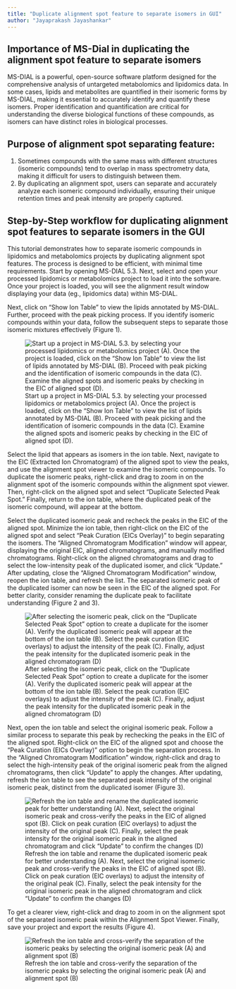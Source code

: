 ```yaml
---
title: "Duplicate alignment spot feature to separate isomers in GUI"
author: "Jayaprakash Jayashankar"
---
```


## Importance of MS-Dial in duplicating the alignment spot feature to separate isomers

MS-DIAL is a powerful, open-source software platform designed for the comprehensive analysis of untargeted metabolomics and lipidomics data. In some cases, lipids and metabolites are quantified in their isomeric forms by MS-DIAL, making it essential to accurately identify and quantify these isomers. Proper identification and quantification are critical for understanding the diverse biological functions of these compounds, as isomers can have distinct roles in biological processes.

## Purpose of alignment spot separating feature:
1.	Sometimes compounds with the same mass with different structures (isomeric compounds) tend to overlap in mass spectrometry data, making it difficult for users to distinguish between them.
2.	By duplicating an alignment spot, users can separate and accurately analyze each isomeric compound individually, ensuring their unique retention times and peak intensity are properly captured.

## Step-by-Step workflow for duplicating alignment spot features to separate isomers in the GUI

This tutorial demonstrates how to separate isomeric compounds in lipidomics and metabolomics projects by duplicating alignment spot features. The process is designed to be efficient, with minimal time requirements. Start by opening MS-DIAL 5.3. Next, select and open your processed lipidomics or metabolomics project to load it into the software. Once your project is loaded, you will see the alignment result window displaying your data (eg., lipidomics data) within MS-DIAL.

Next, click on "Show Ion Table" to view the lipids annotated by MS-DIAL. Further, proceed with the peak picking process. If you identify isomeric compounds within your data, follow the subsequent steps to separate those isomeric mixtures effectively (Figure 1). 

![Start up a project in MS-DIAL 5.3. by selecting your processed lipidomics or metabolomics project (A). Once the project is loaded, click on the "Show Ion Table" to view the list of lipids annotated by MS-DIAL (B). Proceed with peak picking and the identification of isomeric compounds in the data (C). Examine the aligned spots and isomeric peaks by checking in the EIC of aligned spot (D).](images/Duplicate alignment spot features/Figure_1 for website.png){#fig-1}

Select the lipid that appears as isomers in the ion table. Next, navigate to the EIC (Extracted Ion Chromatogram) of the aligned spot to view the peaks, and use the alignment spot viewer to examine the isomeric compounds. To duplicate the isomeric peaks, right-click and drag to zoom in on the alignment spot of the isomeric compounds within the alignment spot viewer. Then, right-click on the aligned spot and select "Duplicate Selected Peak Spot." Finally, return to the ion table, where the duplicated peak of the isomeric compound, will appear at the bottom.

Select the duplicated isomeric peak and recheck the peaks in the EIC of the aligned spot. Minimize the ion table, then right-click on the EIC of the aligned spot and select "Peak Curation (EICs Overlay)" to begin separating the isomers. The "Aligned Chromatogram Modification" window will appear, displaying the original EIC, aligned chromatograms, and manually modified chromatograms. Right-click on the aligned chromatograms and drag to select the low-intensity peak of the duplicated isomer, and click "Update." After updating, close the "Aligned Chromatogram Modification" window, reopen the ion table, and refresh the list. The separated isomeric peak of the duplicated isomer can now be seen in the EIC of the aligned spot. For better clarity, consider renaming the duplicate peak to facilitate understanding (Figure 2 and 3). 

![After selecting the isomeric peak, click on the "Duplicate Selected Peak Spot" option to create a duplicate for the isomer (A). Verify the duplicated isomeric peak will appear at the bottom of the ion table (B). Select the peak curation (EIC overlays) to adjust the intensity of the peak (C). Finally, adjust the peak intensity for the duplicated isomeric peak in the aligned chromatogram (D)](images/Duplicate alignment spot features/Figure_2 for website.png){#fig-2}

Next, open the ion table and select the original isomeric peak. Follow a similar process to separate this peak by rechecking the peaks in the EIC of the aligned spot. Right-click on the EIC of the aligned spot and choose the "Peak Curation (EICs Overlay)" option to begin the separation process. In the "Aligned Chromatogram Modification" window, right-click and drag to select the high-intensity peak of the original isomeric peak from the aligned chromatograms, then click "Update" to apply the changes. After updating, refresh the ion table to see the separated peak intensity of the original isomeric peak, distinct from the duplicated isomer (Figure 3). 

![Refresh the ion table and rename the duplicated isomeric peak for better understanding (A). Next, select the original isomeric peak and cross-verify the peaks in the EIC of aligned spot (B). Click on peak curation (EIC overlays) to adjust the intensity of the original peak (C). Finally, select the peak intensity for the original isomeric peak in the aligned chromatogram and click "Update" to confirm the changes (D)](images/Duplicate alignment spot features/Figure_3 for website.png){#fig-3}


To get a clearer view, right-click and drag to zoom in on the alignment spot of the separated isomeric peak within the Alignment Spot Viewer. Finally, save your project and export the results (Figure 4).

![Refresh the ion table and cross-verify the separation of the isomeric peaks by selecting the original isomeric peak (A) and alignment spot (B)](images/Duplicate alignment spot features/Figure_4 for website.png){#fig-4}

